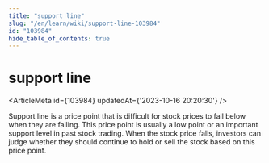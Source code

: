 ```yaml
---
title: "support line"
slug: "/en/learn/wiki/support-line-103984"
id: "103984"
hide_table_of_contents: true
---
```



# support line

<ArticleMeta id={103984} updatedAt={'2023-10-16 20:20:30'} />
<div className='border-solid border-b border-t-0 my-4 border-[var(--ifm-color-gray-300)]' />

Support line is a price point that is difficult for stock prices to fall below when they are falling. This price point is usually a low point or an important support level in past stock trading. When the stock price falls, investors can judge whether they should continue to hold or sell the stock based on this price point.
